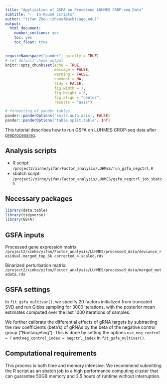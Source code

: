 ```yaml
---
title: "Application of GSFA on Processed LUHMES CROP-seq Data"
subtitle: "-- In-house scripts"
author: "Yifan Zhou (zhouyf@uchicago.edu)"
output:
  html_document:
    number_sections: yes
    toc: yes
    toc_float: true
---
```


```r
requireNamespace("pander", quietly = TRUE)
# set default chunk output
knitr::opts_chunk$set(echo = TRUE,
                      message = FALSE,
                      warning = FALSE,
                      comment = NA,
                      tidy = FALSE,
                      fig.width = 7,
                      fig.height = 5,
                      fig.align = "center",
                      results = "asis")

# formatting of pander tables
pander::panderOptions('knitr.auto.asis', FALSE)
pander::panderOptions("table.split.table", Inf)
```

This tutorial describes how to run GSFA on LUHMES CROP-seq data after [preprocessing](preprocess_LUHMES.html).

## Analysis scripts

* R script: `/project2/xinhe/yifan/Factor_analysis/LUHMES/run_gsfa_negctrl.R`  
* sbatch script: `/project2/xinhe/yifan/Factor_analysis/LUHMES/gsfa_negctrl_job.sbatch`

## Necessary packages

```r
library(data.table)
library(tidyverse)
library(GSFA)
```

## GSFA inputs

Processed gene expression matrix: `/project2/xinhe/yifan/Factor_analysis/LUHMES/processed_data/deviance_residual.merged_top_6k.corrected_4.scaled.rds`

Binarized perturbation matrix: `/project2/xinhe/yifan/Factor_analysis/LUHMES/processed_data/merged_metadata.rds`

## GSFA settings

In `fit_gsfa_multivar()`, we specify 20 factors initialized from truncated SVD and run Gibbs sampling for 3000 iterations, with the posterior mean estimates computed over the last 1000 iterations of samples.

We further calibrate the differential effects of gRNA targets by subtracting the raw coefficients (beta's) of gRNAs by the beta of the negative control group ("Nontargeting"). This is done by setting the options `use_neg_control = T` and `neg_control_index = negctrl_index` in `fit_gsfa_multivar()`.

## Computational requirements

This process is both time and memory intensive. We recommend submitting the R script as an sbatch job to a high performance computing cluster that can guarantee 50GB memory and 3.5 hours of runtime without interruption.
